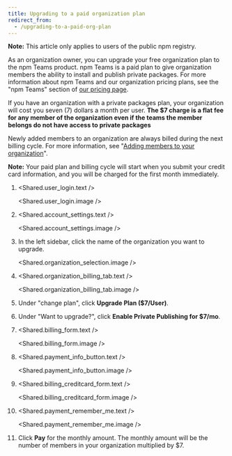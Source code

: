 ```yaml
---
title: Upgrading to a paid organization plan
redirect_from:
  - /upgrading-to-a-paid-org-plan
---
```


<Note>

**Note:** This article only applies to users of the public npm registry.

</Note>

As an organization owner, you can upgrade your free organization plan to the npm Teams product.  npm Teams is a paid plan to give organization members the ability to install and publish private packages.  For more information about npm Teams and our organization pricing plans, see the "npm Teams" section of [our pricing page][org-plans-link].

If you have an organization with a private packages plan, your organization will cost you seven (7) dollars a month per user. **The $7 charge is a flat fee for any member of the organization even if the teams the member belongs do not have access to private packages**

Newly added members to an organization are always billed during the next billing cycle. For more information, see "[Adding members to your organization][add-members]".

**Note:** Your paid plan and billing cycle will start when you submit your credit card information, and you will be charged for the first month immediately.

1. <Shared.user_login.text />

   <Shared.user_login.image />

2. <Shared.account_settings.text />

   <Shared.account_settings.image />

3. In the left sidebar, click the name of the organization you want to upgrade.

   <Shared.organization_selection.image />

4. <Shared.organization_billing_tab.text />

   <Shared.organization_billing_tab.image />

5. Under "change plan", click **Upgrade Plan ($7/User)**.

6. Under "Want to upgrade?", click **Enable Private Publishing for $7/mo**.

7. <Shared.billing_form.text />

   <Shared.billing_form.image />

8. <Shared.payment_info_button.text />

   <Shared.payment_info_button.image />

9. <Shared.billing_creditcard_form.text />

   <Shared.billing_creditcard_form.image />

10. <Shared.payment_remember_me.text />

    <Shared.payment_remember_me.image />

10. Click **Pay** for the monthly amount.  The monthly amount will be the number of members in your organization multiplied by $7.


[org-plans-link]: https://www.npmjs.com/pricing
[add-members]: adding-members-to-your-org
